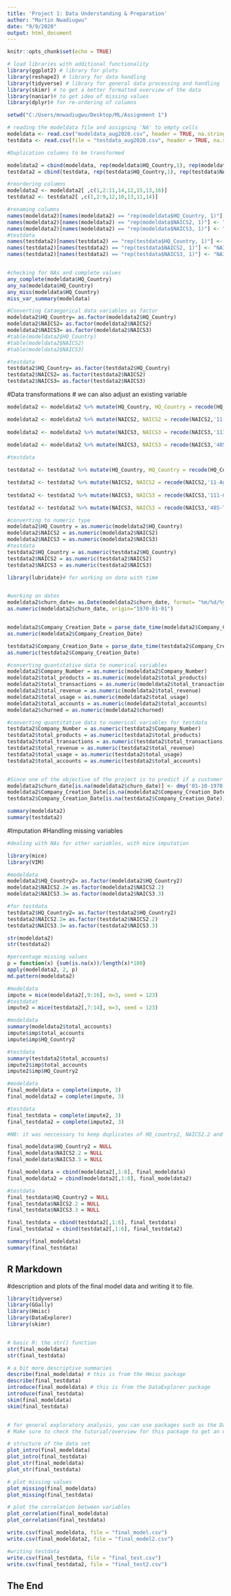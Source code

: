 ---
title: 'Project 1: Data Understanding & Preparation'
author: "Martin Nwadiugwu"
date: "9/9/2020"
output: html_document
---

```{r setup, include=FALSE}
knitr::opts_chunk$set(echo = TRUE)

# load libraries with additional functionality
library(ggplot2) # library for plots
library(reshape2) # library for data handling
library(tidyverse) # library for general data processing and handling
library(skimr) # to get a better formatted overview of the data
library(naniar)# to get idea of missing values
library(dplyr)# for re-ordering of columns

setwd("C:/Users/mnwadiugwu/Desktop/ML/Assignment 1")

# reading the modeldata file and assigning 'NA' to empty cells
modeldata <- read.csv("modeldata_aug2020.csv", header = TRUE, na.strings=c("","NA"))
testdata <- read.csv(file = "testdata_aug2020.csv", header = TRUE, na.strings=c("","NA"))

#Duplication columns to be transformed

modeldata2 = cbind(modeldata, rep(modeldata$HQ_Country,1), rep(modeldata$NAICS2, 1), rep(modeldata$NAICS3,1))
testdata2 = cbind(testdata, rep(testdata$HQ_Country,1), rep(testdata$NAICS2, 1), rep(testdata$NAICS3,1))

#reordering columns
modeldata2 <- modeldata2[ ,c(1,2:11,14,12,15,13,16)]
testdata2 <- testdata2[ ,c(1,2:9,12,10,13,11,14)]

#renaming columns
names(modeldata2)[names(modeldata2) == "rep(modeldata$HQ_Country, 1)"] <- "HQ_Country2"
names(modeldata2)[names(modeldata2) == "rep(modeldata$NAICS2, 1)"] <- "NAICS2.2"
names(modeldata2)[names(modeldata2) == "rep(modeldata$NAICS3, 1)"] <- "NAICS3.3"
#testdata
names(testdata2)[names(testdata2) == "rep(testdata$HQ_Country, 1)"] <- "HQ_Country2"
names(testdata2)[names(testdata2) == "rep(testdata$NAICS2, 1)"] <- "NAICS2.2"
names(testdata2)[names(testdata2) == "rep(testdata$NAICS3, 1)"] <- "NAICS3.3"


#checking for NAs and complete values
any_complete(modeldata$HQ_Country)
any_na(modeldata$HQ_Country)
any_miss(modeldata$HQ_Country)
miss_var_summary(modeldata)

#Converting Cataegorical data variables as factor
modeldata2$HQ_Country= as.factor(modeldata2$HQ_Country)
modeldata2$NAICS2= as.factor(modeldata2$NAICS2)
modeldata2$NAICS3= as.factor(modeldata2$NAICS3)
#table(modeldata2$HQ_Country)
#table(modeldata2$NAICS2)
#table(modeldata2$NAICS3)

#testdata
testdata2$HQ_Country= as.factor(testdata2$HQ_Country)
testdata2$NAICS2= as.factor(testdata2$NAICS2)
testdata2$NAICS3= as.factor(testdata2$NAICS3)

```

#Data transformations
# we can also adjust an existing variable


```{r include=FALSE}

modeldata2 <- modeldata2 %>% mutate(HQ_Country, HQ_Country = recode(HQ_Country, 'Antigua and Barbuda' ='1', 'Argentina' = '2', 'Australia'='3', 'Austria' = '4', 'Bahrain'='5', 'Bangladesh'='6', 'Belgium'='7', 'Bermuda'='8', 'Brazil'='9', 'British Virgin Island'='10', 'Bulgaria'='11', 'Canada'='12', 'Cayman Islands'='13', 'Chile'='14','China'='15', 'Colombia'='16', 'CONFLICT' ='17', 'Costa Rica'='18', 'Cyprus'='19', 'Czech Republic'='20', 'Denmark'='21', 'Dominican Republic'='22', 'Ecuador'='23', 'Egypt'='24', 'Estonia'='25', 'Finland'='26', 'France'='27', 'Germany'='28', 'Greece'='29', 'Guatemala'='30', 'Guernsey'='31', 'Hong Kong' ='32', 'Hong Kong, SAR China'='33', 'Hungary'='34', 'India'='35','Indonesia'='36', 'Ireland'='37','Israel'='38','Italy'='39','Japan'='40','Jersey'='41', 'Jordan'='42', 'Kenya'='43', 'Korea (South)'='44', 'Latvia'='45','Lebanon'='46', 'Liechtenstein'='47', 'Luxembourg'='48', 'Macao, SAR China'='49', ' Malaysia'='50', 'Malta'='51', 'Mexico'='52', 'Monaco'='53','Namibia'='54','Netherlands'='55',' Netherlands Antilles' = '56', 'New Caledonia' ='57', 'New Zealand'='58', 'Norway'='59', 'Not Available'='60', 'Oman'='61', 'Panama'='62', 'Peru'='63', 'Philippines'='64','Poland'='65', 'Portugal'='66', 'Puerto Rico'='67','Qatar'='68','Romania'='69', 'Russian Federation'='70','Rwanda'='71', 'Saudi Arabia'='72', 'Sierra Leone'='73',  'Singapore'='74', 'Slovakia'='75', 'Slovenia'='76',  'South Africa'='77', 'South Korea' = '78', 'Spain'='79', 'Sri Lanka'='80', 'Sweden'='81', 'Switzerland'='82','Taiwan'='83','Taiwan, Republic of China'='84', 'Tanzania'='85', 'Thailand'='86', 'Tunisia'='87', 'Turkey'='88', 'Ukraine'='89', 'United Arab Emirates'='90', 'United Kingdom'='91', 'United States'='92', 'Uruguay'='93', 'Venezuela'='94', 'Venezuela (Bolivarian Republic)'='95', 'Viet Nam'='96', 'Virgin Islands, US' ='97'))

modeldata2 <- modeldata2 %>% mutate(NAICS2, NAICS2 = recode(NAICS2,'11-Agriculture, Forestry, Fishing and Hunting' ='1', '21-Mining, Quarrying, and Oil and Gas Extraction'='2','22-Utilities'='3','23-Construction'='4', '31-Manufacturing'='5','32-Manufacturing'='6', '33-Manufacturing'='7', '42-Wholesale Trade'='8', '44-Retail Trade'='9', '45-Retail Trade'='10', '48-Transportation and Warehousing'='11', '49-Transportation and Warehousing'='12', '51-Information'='13','52-Finance and Insurance'='14',  '53-Real Estate and Rental and Leasing'='15', '54-Professional, Scientific, and Technical Services'='16', '55-Management of Companies and Enterprises'='17', '56-Administrative and Support and Waste Management and Remediation Services'='18','61-Educational Services'='19', '62-Health Care and Social Assistance'='20', '71-Arts, Entertainment, and Recreation'='21', '72-Accommodation and Food Services'='22', '81-Other Services (except Public Administration)'='23', '92-Public Administration'='24', '99-UNKNOWN' ='25', 'CONFLICT'='26', 'Not Available'='27'))        
                                                                  
modeldata2 <- modeldata2 %>% mutate(NAICS3, NAICS3 = recode(NAICS3,'111-Crop Production'='1', '112-Animal Production and Aquaculture'='2', '113-Forestry and Logging'='3','115-Support Activities for Agriculture and Forestry'= '4', '211-Oil and Gas Extraction'='5','212-Mining (except Oil and Gas)'='6','213-Support Activities for Mining'='7','221-Utilities'='8', '236-Construction of Buildings'='9', '237-Heavy and Civil Engineering Construction'='10', '238-Specialty Trade Contractors'='11','311-Food Manufacturing'='12', '312-Beverage and Tobacco Product Manufacturing'='13','313-Textile Mills'='14', '314-Textile Product Mills'='15','315-Apparel Manufacturing'='16','316-Leather and Allied Product Manufacturing'='17','321-Wood Product Manufacturing'='18', '322-Paper Manufacturing'='19','323-Printing and Related Support Activities'='20', '324-Petroleum and Coal Products Manufacturing' ='21', '325-Chemical Manufacturing'='22', '326-Plastics and Rubber Products Manufacturing' ='23','327-Nonmetallic Mineral Product Manufacturing'='24','331-Primary Metal Manufacturing'='25','332-Fabricated Metal Product Manufacturing'='26','333-Machinery Manufacturing'='27', '334-Computer and Electronic Product Manufacturing'='28', '335-Electrical Equipment, Appliance, and Component Manufacturing'='29', '336-Transportation Equipment Manufacturing'='30', '337-Furniture and Related Product Manufacturing'='31','339-Miscellaneous Manufacturing'='32', '423-Merchant Wholesalers, Durable Goods'='33', '424-Merchant Wholesalers, Nondurable Goods'='34', '441-Motor Vehicle and Parts Dealers'='35', '442-Furniture and Home Furnishings Stores'='36', '443-Electronics and Appliance Stores'='37', '444-Building Material and Garden Equipment and Supplies Dealers'='38', '445-Food and Beverage Stores'='39', '446-Health and Personal Care Stores '='40','447-Gasoline Stations'='41','448-Clothing and Clothing Accessories Stores'='42', '451-Sporting Goods, Hobby, Musical Instrument, and Book Stores'='43','452-General Merchandise Stores'='44','453-Miscellaneous Store Retailers'='45','454-Nonstore Retailers'='46','481-Air Transportation'='47','482-Rail Transportation'='48','483-Water Transportation'='49','484-Truck Transportation'='50'))

modeldata2 <- modeldata2 %>% mutate(NAICS3, NAICS3 = recode(NAICS3,'485-Transit and Ground Passenger Transportation'='51', '486-Pipeline Transportation'='52','487-Scenic and Sightseeing Transportation '='53','488-Support Activities for Transportation'='54','491-Postal Service'='55','492-Couriers and Messengers'='56','493-Warehousing and Storage'='57','511-Publishing Industries (except Internet)'='58','512-Motion Picture and Sound Recording Industries'='59','515-Broadcasting (except Internet)'='60','517-Telecommunications'='61','518-Data Processing, Hosting, and Related Services'='62','519-Other Information Services'='63','521-Monetary Authorities-Central Bank'='64','522-Credit Intermediation and Related Activities'='65','523-Securities, Commodity Contracts, and Other Financial Investments and Related Activities'='66','524-Insurance Carriers and Related Activities'='67','525-Funds, Trusts, and Other Financial Vehicles'='68','531-Real Estate'='69','532-Rental and Leasing Services'='70','533-Lessors of Nonfinancial Intangible Assets (except Copyrighted Works)'='71','541-Professional, Scientific, and Technical Services'='72','551-Management of Companies and Enterprises'='73','561-Administrative and Support Services'='74','562-Waste Management and Remediation Services'='75','611-Educational Services'='76','621-Ambulatory Health Care Services'='77','622-Hospitals'='78','623-Nursing and Residential Care Facilities'='79','624-Social Assistance'='80','711-Performing Arts, Spectator Sports, and Related Industries'='81','712-Museums, Historical Sites, and Similar Institutions'='82','713-Amusement, Gambling, and Recreation Industries'='83','721-Accommodation'='84','722-Food Services and Drinking Places'='85', '811-Repair and Maintenance'='86','812-Personal and Laundry Services'='87','813-Religious, Grantmaking, Civic, Professional, and Similar Organizations'='88','921-Executive, Legislative, and Other General Government Support'='89','922-Justice, Public Order, and Safety Activities'='90','923-Administration of Human Resource Programs'='91','924-Administration of Environmental Quality Programs'='92','925-Administration of Housing Programs, Urban Planning, and Community Development'='93','926-Administration of Economic Programs'='94','928-National Security and International Affairs'='95','999-UNKNOWN'='96','CONFLICT'='97','Not Available'='98'))
                                                          
#testdata

testdata2 <- testdata2 %>% mutate(HQ_Country, HQ_Country = recode(HQ_Country, 'Antigua and Barbuda' ='1', 'Argentina' = '2', 'Australia'='3', 'Austria' = '4', 'Bahrain'='5', 'Bangladesh'='6', 'Belgium'='7', 'Bermuda'='8', 'Brazil'='9', 'British Virgin Island'='10', 'Bulgaria'='11', 'Canada'='12', 'Cayman Islands'='13', 'Chile'='14','China'='15', 'Colombia'='16', 'CONFLICT' ='17', 'Costa Rica'='18', 'Cyprus'='19', 'Czech Republic'='20', 'Denmark'='21', 'Dominican Republic'='22', 'Ecuador'='23', 'Egypt'='24', 'Estonia'='25', 'Finland'='26', 'France'='27', 'Germany'='28', 'Greece'='29', 'Guatemala'='30', 'Guernsey'='31', 'Hong Kong' ='32', 'Hong Kong, SAR China'='33', 'Hungary'='34', 'India'='35','Indonesia'='36', 'Ireland'='37','Israel'='38','Italy'='39','Japan'='40','Jersey'='41', 'Jordan'='42', 'Kenya'='43', 'Korea (South)'='44', 'Latvia'='45','Lebanon'='46', 'Liechtenstein'='47', 'Luxembourg'='48', 'Macao, SAR China'='49', ' Malaysia'='50', 'Malta'='51', 'Mexico'='52', 'Monaco'='53','Namibia'='54','Netherlands'='55',' Netherlands Antilles' = '56', 'New Caledonia' ='57', 'New Zealand'='58', 'Norway'='59', 'Not Available'='60', 'Oman'='61', 'Panama'='62', 'Peru'='63', 'Philippines'='64','Poland'='65', 'Portugal'='66', 'Puerto Rico'='67','Qatar'='68','Romania'='69', 'Russian Federation'='70','Rwanda'='71', 'Saudi Arabia'='72', 'Sierra Leone'='73',  'Singapore'='74', 'Slovakia'='75', 'Slovenia'='76',  'South Africa'='77', 'South Korea' = '78', 'Spain'='79', 'Sri Lanka'='80', 'Sweden'='81', 'Switzerland'='82','Taiwan'='83','Taiwan, Republic of China'='84', 'Tanzania'='85', 'Thailand'='86', 'Tunisia'='87', 'Turkey'='88', 'Ukraine'='89', 'United Arab Emirates'='90', 'United Kingdom'='91', 'United States'='92', 'Uruguay'='93', 'Venezuela'='94', 'Venezuela (Bolivarian Republic)'='95', 'Viet Nam'='96', 'Virgin Islands, US' ='97'))

testdata2 <- testdata2 %>% mutate(NAICS2, NAICS2 = recode(NAICS2,'11-Agriculture, Forestry, Fishing and Hunting' ='1', '21-Mining, Quarrying, and Oil and Gas Extraction'='2','22-Utilities'='3','23-Construction'='4', '31-Manufacturing'='5','32-Manufacturing'='6', '33-Manufacturing'='7', '42-Wholesale Trade'='8', '44-Retail Trade'='9', '45-Retail Trade'='10', '48-Transportation and Warehousing'='11', '49-Transportation and Warehousing'='12', '51-Information'='13','52-Finance and Insurance'='14',  '53-Real Estate and Rental and Leasing'='15', '54-Professional, Scientific, and Technical Services'='16', '55-Management of Companies and Enterprises'='17', '56-Administrative and Support and Waste Management and Remediation Services'='18','61-Educational Services'='19', '62-Health Care and Social Assistance'='20', '71-Arts, Entertainment, and Recreation'='21', '72-Accommodation and Food Services'='22', '81-Other Services (except Public Administration)'='23', '92-Public Administration'='24', '99-UNKNOWN' ='25', 'CONFLICT'='26', 'Not Available'='27'))        
                                                                  
testdata2 <- testdata2 %>% mutate(NAICS3, NAICS3 = recode(NAICS3,'111-Crop Production'='1', '112-Animal Production and Aquaculture'='2', '113-Forestry and Logging'='3','115-Support Activities for Agriculture and Forestry'= '4', '211-Oil and Gas Extraction'='5','212-Mining (except Oil and Gas)'='6','213-Support Activities for Mining'='7','221-Utilities'='8', '236-Construction of Buildings'='9', '237-Heavy and Civil Engineering Construction'='10', '238-Specialty Trade Contractors'='11','311-Food Manufacturing'='12', '312-Beverage and Tobacco Product Manufacturing'='13','313-Textile Mills'='14', '314-Textile Product Mills'='15','315-Apparel Manufacturing'='16','316-Leather and Allied Product Manufacturing'='17','321-Wood Product Manufacturing'='18', '322-Paper Manufacturing'='19','323-Printing and Related Support Activities'='20', '324-Petroleum and Coal Products Manufacturing' ='21', '325-Chemical Manufacturing'='22', '326-Plastics and Rubber Products Manufacturing' ='23','327-Nonmetallic Mineral Product Manufacturing'='24','331-Primary Metal Manufacturing'='25','332-Fabricated Metal Product Manufacturing'='26','333-Machinery Manufacturing'='27', '334-Computer and Electronic Product Manufacturing'='28', '335-Electrical Equipment, Appliance, and Component Manufacturing'='29', '336-Transportation Equipment Manufacturing'='30', '337-Furniture and Related Product Manufacturing'='31','339-Miscellaneous Manufacturing'='32', '423-Merchant Wholesalers, Durable Goods'='33', '424-Merchant Wholesalers, Nondurable Goods'='34', '441-Motor Vehicle and Parts Dealers'='35', '442-Furniture and Home Furnishings Stores'='36', '443-Electronics and Appliance Stores'='37', '444-Building Material and Garden Equipment and Supplies Dealers'='38', '445-Food and Beverage Stores'='39', '446-Health and Personal Care Stores '='40','447-Gasoline Stations'='41','448-Clothing and Clothing Accessories Stores'='42', '451-Sporting Goods, Hobby, Musical Instrument, and Book Stores'='43','452-General Merchandise Stores'='44','453-Miscellaneous Store Retailers'='45','454-Nonstore Retailers'='46','481-Air Transportation'='47','482-Rail Transportation'='48','483-Water Transportation'='49','484-Truck Transportation'='50'))

testdata2 <- testdata2 %>% mutate(NAICS3, NAICS3 = recode(NAICS3,'485-Transit and Ground Passenger Transportation'='51', '486-Pipeline Transportation'='52','487-Scenic and Sightseeing Transportation '='53','488-Support Activities for Transportation'='54','491-Postal Service'='55','492-Couriers and Messengers'='56','493-Warehousing and Storage'='57','511-Publishing Industries (except Internet)'='58','512-Motion Picture and Sound Recording Industries'='59','515-Broadcasting (except Internet)'='60','517-Telecommunications'='61','518-Data Processing, Hosting, and Related Services'='62','519-Other Information Services'='63','521-Monetary Authorities-Central Bank'='64','522-Credit Intermediation and Related Activities'='65','523-Securities, Commodity Contracts, and Other Financial Investments and Related Activities'='66','524-Insurance Carriers and Related Activities'='67','525-Funds, Trusts, and Other Financial Vehicles'='68','531-Real Estate'='69','532-Rental and Leasing Services'='70','533-Lessors of Nonfinancial Intangible Assets (except Copyrighted Works)'='71','541-Professional, Scientific, and Technical Services'='72','551-Management of Companies and Enterprises'='73','561-Administrative and Support Services'='74','562-Waste Management and Remediation Services'='75','611-Educational Services'='76','621-Ambulatory Health Care Services'='77','622-Hospitals'='78','623-Nursing and Residential Care Facilities'='79','624-Social Assistance'='80','711-Performing Arts, Spectator Sports, and Related Industries'='81','712-Museums, Historical Sites, and Similar Institutions'='82','713-Amusement, Gambling, and Recreation Industries'='83','721-Accommodation'='84','722-Food Services and Drinking Places'='85', '811-Repair and Maintenance'='86','812-Personal and Laundry Services'='87','813-Religious, Grantmaking, Civic, Professional, and Similar Organizations'='88','921-Executive, Legislative, and Other General Government Support'='89','922-Justice, Public Order, and Safety Activities'='90','923-Administration of Human Resource Programs'='91','924-Administration of Environmental Quality Programs'='92','925-Administration of Housing Programs, Urban Planning, and Community Development'='93','926-Administration of Economic Programs'='94','928-National Security and International Affairs'='95','999-UNKNOWN'='96','CONFLICT'='97','Not Available'='98', '446-Health and Personal Care Stores'='99'))

#converting to numeric type
modeldata2$HQ_Country = as.numeric(modeldata2$HQ_Country)
modeldata2$NAICS2 = as.numeric(modeldata2$NAICS2)
modeldata2$NAICS3 = as.numeric(modeldata2$NAICS3)
#testdata
testdata2$HQ_Country = as.numeric(testdata2$HQ_Country)
testdata2$NAICS2 = as.numeric(testdata2$NAICS2)
testdata2$NAICS3 = as.numeric(testdata2$NAICS3)

library(lubridate)# for working on date with time


#working on dates
modeldata2$churn_date= as.Date(modeldata2$churn_date, format= "%m/%d/%y")
as.numeric(modeldata2$churn_date, origin="1970-01-01")


modeldata2$Company_Creation_Date = parse_date_time(modeldata2$Company_Creation_Date, orders = "%d %b %Y:%H:%M:%S")
as.numeric(modeldata2$Company_Creation_Date)

testdata2$Company_Creation_Date = parse_date_time(testdata2$Company_Creation_Date, orders = "%d %b %Y:%H:%M:%S")
as.numeric(testdata2$Company_Creation_Date)

#converting quantitative data to numerical variables
modeldata2$Company_Number = as.numeric(modeldata2$Company_Number)
modeldata2$total_products = as.numeric(modeldata2$total_products)
modeldata2$total_transactions = as.numeric(modeldata2$total_transactions)
modeldata2$total_revenue = as.numeric(modeldata2$total_revenue)
modeldata2$total_usage = as.numeric(modeldata2$total_usage)
modeldata2$total_accounts = as.numeric(modeldata2$total_accounts)
modeldata2$churned = as.numeric(modeldata2$churned)

#converting quantitative data to numerical variables for testdata
testdata2$Company_Number = as.numeric(testdata2$Company_Number)
testdata2$total_products = as.numeric(testdata2$total_products)
testdata2$total_transactions = as.numeric(testdata2$total_transactions)
testdata2$total_revenue = as.numeric(testdata2$total_revenue)
testdata2$total_usage = as.numeric(testdata2$total_usage)
testdata2$total_accounts = as.numeric(testdata2$total_accounts)


#Since one of the objective of the project is to predict if a customer is likely to churn or not and there are no dates for a customer not churning, it was decided that the empty spaces in the churn_Date column be assigned a 1970-10-01.
modeldata2$churn_date[is.na(modeldata2$churn_date)] <- dmy('01-10-1970')
modeldata2$Company_Creation_Date[is.na(modeldata2$Company_Creation_Date)] <- ymd("2012-11-10") #3 NAs replaced with mean date
testdata2$Company_Creation_Date[is.na(testdata2$Company_Creation_Date)] <- ymd("2012-11-10") 

summary(modeldata2)
summary(testdata2)
```

#Imputation
#Handling missing variables 

```{r include=FALSE}

#dealing with NAs for other variables, with mice imputation

library(mice)
library(VIM)

#modeldata
modeldata2$HQ_Country2= as.factor(modeldata2$HQ_Country2)
modeldata2$NAICS2.2= as.factor(modeldata2$NAICS2.2)
modeldata2$NAICS3.3= as.factor(modeldata2$NAICS3.3)

#for testdata
testdata2$HQ_Country2= as.factor(testdata2$HQ_Country2)
testdata2$NAICS2.2= as.factor(testdata2$NAICS2.2)
testdata2$NAICS3.3= as.factor(testdata2$NAICS3.3)

str(modeldata2)
str(testdata2)

#percentage missing values
p = function(x) {sum(is.na(x))/length(x)*100}
apply(modeldata2, 2, p)
md.pattern(modeldata2)

#modeldata
impute = mice(modeldata2[,9:16], m=3, seed = 123)
#testdatat
impute2 = mice(testdata2[,7:14], m=3, seed = 123)

#modeldata
summary(modeldata2$total_accounts)
impute$imp$total_accounts
impute$imp$HQ_Country2

#testdata
summary(testdata2$total_accounts)
impute2$imp$total_accounts
impute2$imp$HQ_Country2

#modeldata
final_modeldata = complete(impute, 3)
final_modeldata2 = complete(impute, 3)

#testdata
final_testdata = complete(impute2, 3)
final_testdata2 = complete(impute2, 3)

#NB: it was neccessary to keep duplicates of HQ_country2, NAICS2.2 and NAICS3.3 for reference. Since they have NAs they were retained in final_modeldata2, while final_modeldata is clean

final_modeldata$HQ_Country2 = NULL
final_modeldata$NAICS2.2 = NULL
final_modeldata$NAICS3.3 = NULL

final_modeldata = cbind(modeldata2[,1:8], final_modeldata) 
final_modeldata2 = cbind(modeldata2[,1:8], final_modeldata2)

#testdata
final_testdata$HQ_Country2 = NULL
final_testdata$NAICS2.2 = NULL
final_testdata$NAICS3.3 = NULL

final_testdata = cbind(testdata2[,1:6], final_testdata) 
final_testdata2 = cbind(testdata2[,1:6], final_testdata2)

summary(final_modeldata)
summary(final_testdata)
```

## R Markdown
#description and plots of the final model data and writing it to file.


```{r cars}

library(tidyverse)
library(GGally)
library(Hmisc)
library(DataExplorer)
library(skimr)


# basic R: the str() function
str(final_modeldata)
str(final_testdata)

# a bit more descriptive summaries
describe(final_modeldata) # this is from the Hmisc package
describe(final_testdata)
introduce(final_modeldata) # this is from the DataExplorer package
introduce(final_testdata)
skim(final_modeldata)
skim(final_testdata)


# for general exploratory analysis, you can use packages such as the DataExplorer package.
# Make sure to check the tutorial/overview for this package to get an understanding of the provided features

# structure of the data set
plot_intro(final_modeldata)
plot_intro(final_testdata)
plot_str(final_modeldata)
plot_str(final_testdata)

# plot missing values
plot_missing(final_modeldata)
plot_missing(final_testdata)

# plot the correlation between variables
plot_correlation(final_modeldata)
plot_correlation(final_testdata)

write.csv(final_modeldata, file = "final_model.csv")
write.csv(final_modeldata2, file = "final_model2.csv")

#writing testdata
write.csv(final_testdata, file = "final_test.csv")
write.csv(final_testdata2, file = "final_test2.csv")

```

## The End


